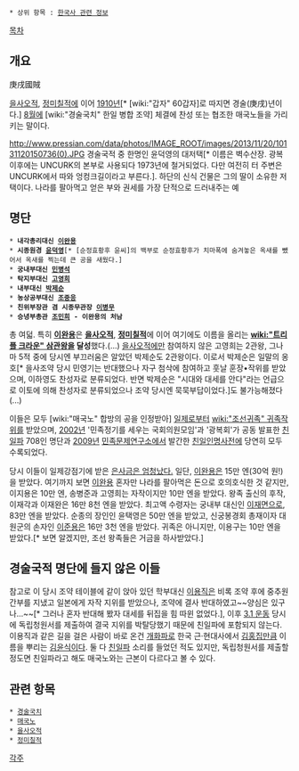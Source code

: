  * 상위 항목 : [[한국사 관련 정보]]

[[목차]]
== 개요 ==
庚戌國賊

[[을사오적]], [[정미칠적]]에 이어 [[1910년]][* [wiki:"갑자" 60갑자]로 따지면 경술(庚戌)년이다.] [[8월]]에 [wiki:"경술국치" 한일 병합 조약] 체결에 찬성 또는 협조한 매국노들을 가리키는 말이다.

http://www.pressian.com/data/photos/IMAGE_ROOT/images/2013/11/20/10131120150736(0).JPG
경술국적 중 한명인 윤덕영의 대저택[* 이름은 벽수산장. 광복 이후에는 UNCURK의 본부로 사용되다 1973년에 철거되었다. 다만 여전히 터 주변은 UNCURK에서 따와 엉컹크길이라고 부른다.]. 하단의 신식 건물은 그의 딸이 소유한 저택이다. 나라를 팔아먹고 얻은 부와 권세를 가장 단적으로 드러내주는 예
== 명단 ==
 * '''내각총리대신 [[이완용]]'''
 * '''시종원경 [[윤덕영]]'''[* [순정효황후 윤씨]의 백부로 순정효황후가 치마폭에 숨겨놓은 옥새를 뺐어서 옥새를 찍는데 큰 공을 새웠다.]
 * '''궁내부대신 [[민병석]]'''
 * '''탁지부대신 [[고영희]]'''
 * '''내부대신 [[박제순]]'''
 * '''농상공부대신 [[조중응]]'''
 * '''친위부장관 겸 시종무관장 [[이병무]]'''
 * '''승녕부총관 [[조민희]] - 이완용의 처남'''

총 여덟. 특히 '''[[이완용]]'''은 '''[[을사오적]]''', '''[[정미칠적]]'''에 이어 여기에도 이름을 올리는 '''[[wiki:"트리플 크라운" 삼관왕]]을 달성'''했다.(…) [[을사오적]]에만 참여하지 않은 고영희는 2관왕, 그나마 5적 중에 당시엔 부끄러움은 알았던 박제순도 2관왕이다. 이로서 박제순은 일말의 옹호[* 을사조약 당시 민영기는 반대했으나 자구 첨삭에 참여하고 훗날 훈장•작위를 받았으며, 이하영도 찬성자로 분류되었다. 반면 박제순은 "시대와 대세를 안다"라는 언급으로 이토에 의해 찬성자로 분류되었으나 조약 당시엔 묵묵부답이었다.]도 불가능해졌다(...)

이들은 모두 [wiki:"매국노" 합방의 공을 인정받아] [[일제]]로부터 [[wiki:"조선귀족" 귀족작위]]를 받았으며, [[2002년]] '민족정기를 세우는 국회의원모임'과 '광복회'가 공동 발표한 [[친일파]] 708인 명단과 [[2009년]] [[민족문제연구소]]에서 발간한 [[친일인명사전]]에 당연히 모두 수록되었다.

당시 이들이 일제강점기에 받은 [http://www.yonhapnews.co.kr/bulletin/2010/07/13/0200000000AKR20100713218900004.HTML 은사금은 엄청났다.] 일단, [[이완용]]은 15만 엔(30억 원!)을 받았다. 여기까지 보면 [[이완용]] 혼자만 나라를 팔아먹은 돈으로 호의호식한 것 같지만, 이지용은 10만 엔, 송병준과 고영희는 자작이지만 10만 엔을 받았다. 왕족 출신의 후작, 이재각과 이재완은 16만 8천 엔을 받았다. 최고액 수령자는 궁내부 대신인 [[이재면]]으로, 83만 엔을 받았다. 순종의 장인인 윤택영은 50만 엔을 받았고, 신궁봉경회 총재이자 대원군의 손자인 [[이준용]]은 16만 3천 엔을 받았다. 귀족은 아니지만, 이용구는 10만 엔을 받았다.[* 보면 알겠지만, 조선 왕족들은 거금을 하사받았다.]

== 경술국적 명단에 들지 않은 이들 ==
참고로 이 당시 조약 테이블에 같이 앉아 있던 학부대신 [[이용직]]은 비록 조약 후에 중추원 간부를 지냈고 일본에게 자작 지위를 받았으나, 조약에 결사 반대하였고~~양심은 있구나...~~[* 그러나 혼자 반대해 봤자 대세를 뒤집을 힘 따윈 없었다.], 이후 [[3.1 운동]] 당시에 독립청원서를 제출하여 결국 지위를 박탈당했기 때문에 친일파에 포함되지 않는다. 이용직과 같은 길을 걸은 사람이 바로 온건 [[개화파]]로 한국 근·현대사에서 [[김홍집]]만큼 이름을 뿌리는 [[김윤식]]이다. 둘 다 [[친일파]] 소리를 들었던 적도 있지만, 독립청원서를 제출할 정도면 친일파라고 해도 매국노와는 근본이 다르다고 볼 수 있다. 

== 관련 항목 ==
 * [[경술국치]]
 * [[매국노]]
 * [[을사오적]]
 * [[정미칠적]]

[[각주]]

